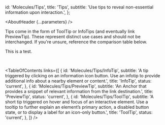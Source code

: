 


  id: 'Molecules/Tips',
  title: 'Tips',
  subtitle: 'Use tips to reveal non-essential information upon interaction.',
};

<Meta title="Molecules/Tips/About" />

<AboutHeader {...parameters} />

Tips come in the form of ToolTip or InfoTips (and eventually link PreviewTip). These represent distinct use cases and should not be interchanged. If you're unsure, reference the comparison table below.

This is a test.

<TipsTable />
<br />

<TableOfContents
  links={[
    {
      id: 'Molecules/Tips/InfoTip',
      subtitle:
        'A tip triggered by clicking on an information icon button. Use an infotip to provide additional info about a nearby element or content.',
      title: 'InfoTip',
      status: 'current',
    },
    {
      id: 'Molecules/Tips/PreviewTip',
      subtitle:
        'An Anchor that provides a snippet of relevant information from the link destination.',
      title: 'PreviewTip',
      status: 'current',
    },
    {
      id: 'Molecules/Tips/ToolTip',
      subtitle:
        'A short tip triggered on hover and focus of an interactive element. Use a tooltip to further explain an element’s primary action, a disabled button state, or to display a label for an icon-only button.',
      title: 'ToolTip',
      status: 'current',
    },
  ]}
/>
